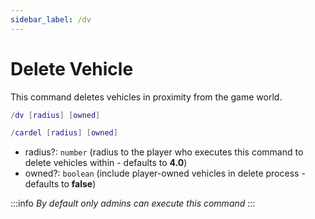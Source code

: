 ```yaml
---
sidebar_label: /dv
---
```


# Delete Vehicle

This command deletes vehicles in proximity from the game world.

```lua
/dv [radius] [owned]
```

```lua
/cardel [radius] [owned]
```

- radius?: `number` (radius to the player who executes this command to delete vehicles within - defaults to **4.0**)
- owned?: `boolean` (include player-owned vehicles in delete process - defaults to **false**)

:::info
_By default only admins can execute this command_
:::
